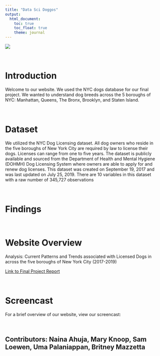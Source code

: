 ```yaml
---
title: "Data Sci Doggos"
output: 
  html_document:
    toc: true
    toc_float: true
    theme: journal
---
```


![](home_dogs.JPG)

$~$ 

# Introduction

Welcome to our website. We used the NYC dogs database for our final project. We wanted to understand dog breeds across the 5 boroughs of NYC: Manhattan, Queens, The Bronx, Brooklyn, and Staten Island. 

$~$

# Dataset

We utilized the NYC Dog Licensing dataset. All dog owners who reside in the five boroughs of New York City are required by law to license their dogs. Licenses can range from one to five years.  The dataset is publicly available and sourced from the Department of Health and Mental Hygiene (DOHMH) Dog Licensing System where owners are able to apply for and renew dog licenses. This dataset was created on September 19, 2017 and was last updated on July 25, 2019. There are 10 variables in this dataset with a raw number of 345,727 observations 

$~$

# Findings

$~$ 

# Website Overview

Analysis: Current Patterns and Trends  associated with Licensed Dogs in across the five boroughs of New York City (2017-2019)

[Link to Final Project Report](https://blm2156.github.io/p8105_final_project.github.io/p8105_final_project_report.html)


$~$ 

# Screencast

For a brief overview of our website, view our screencast:

$~$

## Contributors: Naina Ahuja, Mary Knoop, Sam Loewen, Uma Palaniappan, Britney Mazzetta
